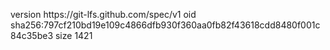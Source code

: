 version https://git-lfs.github.com/spec/v1
oid sha256:797cf210bd19e109c4866dfb930f360aa0fb82f43618cdd8480f001c84c35be3
size 1421
